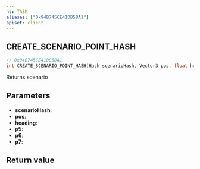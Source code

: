 ```yaml
---
ns: TASK
aliases: ["0x94B745CE41DB58A1"]
apiset: client
---
```

## CREATE_SCENARIO_POINT_HASH

```c
// 0x94B745CE41DB58A1
int CREATE_SCENARIO_POINT_HASH(Hash scenarioHash, Vector3 pos, float heading, Any p5, Any p6, BOOL p7);
```

Returns scenario

## Parameters
* **scenarioHash**:
* **pos**:
* **heading**:
* **p5**:
* **p6**:
* **p7**:

## Return value